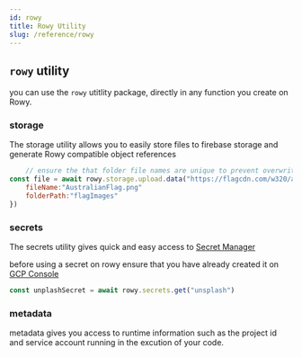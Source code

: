 ```yaml
---
id: rowy 
title: Rowy Utility
slug: /reference/rowy
---
```


## `rowy` utility

you can use the `rowy` utitlity package, directly in any function you create on Rowy.

### storage
The storage utility allows you to easily store files to firebase storage and generate Rowy compatible object references
```javascript
    // ensure the that folder file names are unique to prevent overwriting existing files
const file = await rowy.storage.upload.data("https://flagcdn.com/w320/au.png",{
    fileName:"AustralianFlag.png"
    folderPath:"flagImages"
})


```

### secrets
The secrets utility gives quick and easy access to [Secret Manager](https://cloud.google.com/secretManager)

before using a secret on rowy ensure that you have already created it on [GCP Console](https://console.cloud.google.com/security/secret-manager)
```javascript
const unplashSecret = await rowy.secrets.get("unsplash")
```

### metadata
metadata gives you access to runtime information such as the project id and service account running in the excution of your code.
